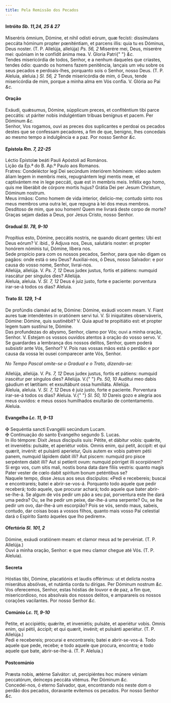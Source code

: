 ```yaml
---
title: Pela Remissão dos Pecados
---
```


<h4 class="text-center">
  Intróito <em>Sb. 11,24, 25 & 27</em>
</h4>
<div class="container-fluid">
  <div class="row">
    <div class="col-6 dropcaps text-justify">
      Miseréris ómnium, Dómine, et nihil odísti eórum, quæ fecísti: dissímulans
      peccáta hóminum propter pœniténtiam, et parcens illis: quia tu es Dóminus,
      Deus noster. (T. P. Allelúja, allelúja) <em>Ps. 56, 2</em> Miserére mei,
      Deus, miserére mei: quóniam in te confídit ánima mea. V. Gloria Patri{" "}
      <em>&c.</em>
    </div>
    <div class="col-6 dropcaps text-justify">
      Tendes misericórdia de todos, Senhor, e a nenhum daqueles que criastes,
      tendes ódio: quando os homens fazem penitência, lançais um véu sobre os
      seus pecados e perdoais-lhes, porquanto sois o Senhor, nosso Deus. (T. P.
      Aleluia, aleluia.) <em>Sl. 56, 2</em> Tende misericórdia de mim, ó Deus,
      tende misericórdia de mim, porque a minha alma em Vós confia. V. Glória ao
      Pai <em>&c.</em>
    </div>
  </div>
</div>

<h4 class="text-center">Oração</h4>
<div class="container-fluid">
  <div class="row">
    <div class="col-6 dropcaps text-justify">
      Exáudi, quǽsumus, Dómine, súpplicum preces, et confiténtium tibi parce
      peccátis: ut páriter nobis indulgéntiam tríbuas benígnus et pacem. Per
      Dóminum <em>&c.</em>
    </div>
    <div class="col-6 dropcaps text-justify">
      Senhor, Vos rogamos, ouvi as preces dos suplicantes e perdoai os pecados
      destes que se confessam pecadores, a fim de que, benigno, lhes concedais
      ao mesmo tempo a indulgência e a paz. Por nosso Senhor <em>&c.</em>
    </div>
  </div>
</div>

<h4 class="text-center">
  Epístola <em>Rm. 7, 22-25</em>
</h4>
<div class="container-fluid">
  <div class="row">
    <div class="col-6 text-justify">
      Léctio Epístolæ beáti Pauli Apóstoli ad Romános.
    </div>
    <div class="col-6 text-justify">
      Lição da Ep.ª do B. Ap.º Paulo aos Romanos.
    </div>
    <div class="col-6 dropcaps text-justify">
      Fratres: Condeléctor legi Dei secúndum interiórem hóminem: video autem
      áliam legem in membris meis, repugnántem legi mentis meæ, et captivántem
      me in lege peccáti, quæ est in membris meis. Infélix ego homo, quis me
      liberábit de córpore mortis hujus? Grátia Dei per Jesum Christum, Dóminum
      nostrum.
    </div>
    <div class="col-6 dropcaps text-justify">
      Meus irmãos: Como homem de vida interior, delicio-me; contudo sinto nos
      meus membros uma outra lei, que repugna à lei dos meus membros. Desditoso
      de mim, que sou homem! Quem me livrará deste corpo de morte? Graças sejam
      dadas a Deus, por Jesus Cristo, nosso Senhor.
    </div>
  </div>
</div>

<h4 class="text-center">
  Gradual <em>Sl. 78, 9-10</em>
</h4>
<div class="container-fluid">
  <div class="row">
    <div class="col-6 dropcaps text-justify">
      Propítius esto, Dómine, peccátis nostris, ne quando dicant gentes: Ubi est
      Deus eórum? V. ibid., 9 Adjuva nos, Deus, salutáris noster: et propter
      honórem nóminis tui, Dómine, líbera nos.
    </div>
    <div class="col-6 dropcaps text-justify">
      Sede propício para com os nossos pecados, Senhor, para que não digam os
      pagãos: onde está o seu Deus? Auxiliai-nos, ó Deus, nosso Salvador: e por
      causa do vosso nome, Senhor, livrai-nos.
    </div>
    <div class="col-6 text-justify">
      Allelúja, allelúja. V. <em>Ps. 7, 12</em> Deus judex justus, fortis et
      pátiens: numquid irascátur per síngulos dies? Allelúja.
    </div>
    <div class="col-6 text-justify">
      Aleluia, aleluia. V. <em>Sl. 7, 12</em> Deus é juiz justo, forte e
      paciente: porventura irar-se-á todos os dias? Aleluia.
    </div>
  </div>
</div>

<h4 class="text-center">
  Trato <em>Sl. 129, 1-4</em>
</h4>
<div class="container-fluid">
  <div class="row">
    <div class="col-6 dropcaps text-justify">
      De profúndis clamávi ad te, Dómine: Dómine, exáudi vocem meam. V. Fiant
      aures tuæ intendéntes in oratiónem servi tui. V. Si iniquitátes
      observáveris, Dómine: Dómine, quis sustinébit? V. Quia apud te propitiátio
      est: et propter legem tuam sustínui te, Dómine.
    </div>
    <div class="col-6 dropcaps text-justify">
      Das profundezas do abysmo, Senhor, clamo por Vós; ouvi a minha oração,
      Senhor. V. Estejam os vossos ouvidos atentos à oração do vosso servo. V.
      Se guardardes a lembrança dos nossos delitos, Senhor, quem poderá
      subsistir ante Vós, Senhor? V. Pois nas vossas mãos está o perdão: e por
      causa da vossa lei ousei comparecer ante Vós, Senhor.
    </div>
  </div>
</div>

<em>No Tempo Pascal omite-se o Gradual e o Trato, dizendo-se:</em>

<div class="container-fluid">
  <div class="row">
    <div class="col-6 text-justify">
      Allelúja, allelúja. V. <em>Ps. 7, 12</em> Deus judex justus, fortis et
      pátiens: numquid irascétur per síngulos dies? Allelúja. V.{" "}
      <em>Ps. 50, 10</em> Audítui meo dabis gáudium et lætítiam: et exsultábunt
      ossa humiliáta. Allelúja.
    </div>
    <div class="col-6 text-justify">
      Aleluia, aleluia. V. <em>Sl. 7, 12</em> Deus é juiz justo, forte e
      paciente. Porventura irar-se-á todos os dias? Aleluia. V.{" "}
      <em>Sl. 50, 10</em> Dareis gozo e alegria aos meus ouvidos: e meus ossos
      humilhados exultarão de contentamento. Aleluia.
    </div>
  </div>
</div>

<h4 class="text-center">
  Evangelho <em>Lc. 11, 9-13</em>
</h4>
<div class="container-fluid">
  <div class="row">
    <div class="col-6 text-justify">
      <span class="text-danger">&#10016;</span> Sequéntia sancti Evangélii
      secúndum Lucam.
    </div>
    <div class="col-6 text-justify">
      <span class="text-danger">&#10016;</span> Continuação do santo Evangelho
      segundo S. Lucas.
    </div>
    <div class="col-6 dropcaps text-justify">
      In illo témpore: Dixit Jesus discípulis suis: Pétite, et dábitur vobis:
      quǽrite, et inveniétis: pulsáte, et aperiétur vobis. Omnis enim, qui
      petit, áccipit: et qui quærit, invénit: et pulsánti aperietur, Quis autem
      ex vobis patrem pétii panem, numquid lápidem dabit illi? Aut piscem:
      numquid pro pisce serpéntem dabit illi? Aut si petíerit ovum: numquid
      pórriget illi scorpiónem? Si ergo vos, cum sitis mali, nostis bona data
      dare fíliis vestris: quanto magis Pater vester de cœlo dabit spíritum
      bonum peténtibus se?
    </div>
    <div class="col-6 dropcaps text-justify">
      Naquele tempo, disse Jesus aos seus discípulos: «Pedi e recebereis; buscai
      e encontrareis; batei e abrir-se-vos-á. Porquanto todo aquele que pedir
      receberá; todo aquele, que procurar achará; todo aquele que bater
      abrir-se-lhe-á. Se algum de vós pedir um pão a seu pai, porventura este
      lhe dará uma pedra? Ou, se lhe pedir um peixe, dar-lhe-á uma serpente? Ou,
      se lhe pedir um ovo, dar-lhe-á um escorpião? Pois se vós, sendo maus,
      sabeis, contudo, dar coisas boas a vossos filhos, quanto mais vosso Pai
      celestial dará o Espírito Santo àqueles que lho pedirem».
    </div>
  </div>
</div>

<h4 class="text-center">
  Ofertório <em>Sl. 101, 2</em>
</h4>
<div class="container-fluid">
  <div class="row">
    <div class="col-6 dropcaps text-justify">
      Dómine, exáudi oratiónem meam: et clamor meus ad te pervéniat. (T. P.
      Allelúja.)
    </div>
    <div class="col-6 dropcaps text-justify">
      Ouvi a minha oração, Senhor: e que meu clamor chegue até Vós. (T. P.
      Aleluia).
    </div>
  </div>
</div>

<h4 class="text-center">Secreta</h4>
<div class="container-fluid">
  <div class="row">
    <div class="col-6 dropcaps text-justify">
      Hóstias tibi, Dómine, placatiónis et laudis offérimus: ut et delícta
      nostra miserátus absólvas, et nutántia corda tu dírigas. Per Dóminum
      nostrum <em>&c.</em>
    </div>
    <div class="col-6 dropcaps text-justify">
      Vos oferecemos, Senhor, estas hóstias de louvor e de paz, a fim que,
      misericordioso, nos absolvais dos nossos delitos, e amparareis os nossos
      corações vacilantes. Por nosso Senhor <em>&c.</em>
    </div>
  </div>
</div>

<h4 class="text-center">
  Comúnio <em>Lc. 11, 9-10</em>
</h4>
<div class="container-fluid">
  <div class="row">
    <div class="col-6 dropcaps text-justify">
      Petite, et accipiétis; quǽrite, et inveniétis; pulsáte, et aperiétur
      vobis. Omnis enim, qui pétii, áccipit; et qui quærit, invénit; et pulsánti
      aperiétur. (T. P. Allelúja.)
    </div>
    <div class="col-6 dropcaps text-justify">
      Pedi e recebereis; procurai e encontrareis; batei e abrir-se-vos-á. Todo
      aquele que pede, recebe; e todo aquele que procura, encontra; e todo
      aquele que bate, abrir-se-lhe-á. (T. P. Aleluia.)
    </div>
  </div>
</div>

<h4 class="text-center">Postcomúnio</h4>
<div class="container-fluid">
  <div class="row">
    <div class="col-6 dropcaps text-justify">
      Præsta nobis, ætérne Salvátor: ut, percipiéntes hoc múnere véniam
      peccatórum, deínceps peccáta vitémus. Per Dóminum <em>&c.</em>
    </div>
    <div class="col-6 dropcaps text-justify">
      Concedei-nos, ó eterno Salvador, que, encontrando nós neste dom o perdão
      dos pecados, doravante evitemos os pecados. Por nosso Senhor <em>&c.</em>
    </div>
  </div>
</div>

